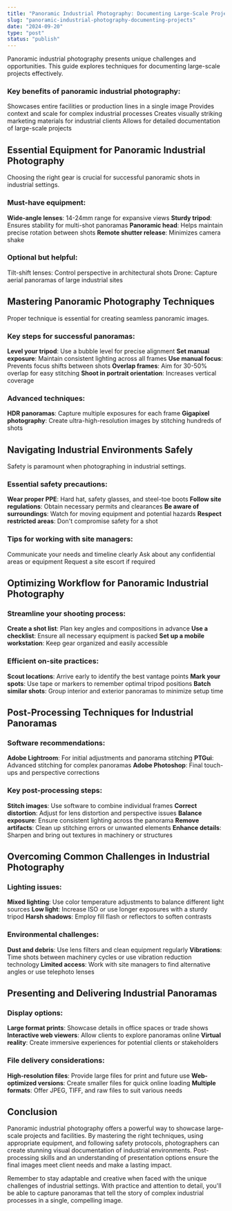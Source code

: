 ```yaml
---
title: "Panoramic Industrial Photography: Documenting Large-Scale Projects"
slug: "panoramic-industrial-photography-documenting-projects"
date: "2024-09-20"
type: "post"
status: "publish"
---
```


Panoramic industrial photography presents unique challenges and opportunities. This guide explores techniques for documenting large-scale projects effectively.

### Key benefits of panoramic industrial photography:

Showcases entire facilities or production lines in a single image
Provides context and scale for complex industrial processes
Creates visually striking marketing materials for industrial clients
Allows for detailed documentation of large-scale projects

## Essential Equipment for Panoramic Industrial Photography

Choosing the right gear is crucial for successful panoramic shots in industrial settings.

### Must-have equipment:

**Wide-angle lenses**: 14-24mm range for expansive views
**Sturdy tripod**: Ensures stability for multi-shot panoramas
**Panoramic head**: Helps maintain precise rotation between shots
**Remote shutter release**: Minimizes camera shake

### Optional but helpful:

Tilt-shift lenses: Control perspective in architectural shots
Drone: Capture aerial panoramas of large industrial sites

## Mastering Panoramic Photography Techniques

Proper technique is essential for creating seamless panoramic images.

### Key steps for successful panoramas:

**Level your tripod**: Use a bubble level for precise alignment
**Set manual exposure**: Maintain consistent lighting across all frames
**Use manual focus**: Prevents focus shifts between shots
**Overlap frames**: Aim for 30-50% overlap for easy stitching
**Shoot in portrait orientation**: Increases vertical coverage

### Advanced techniques:

**HDR panoramas**: Capture multiple exposures for each frame
**Gigapixel photography**: Create ultra-high-resolution images by stitching hundreds of shots

## Navigating Industrial Environments Safely

Safety is paramount when photographing in industrial settings.

### Essential safety precautions:

**Wear proper PPE**: Hard hat, safety glasses, and steel-toe boots
**Follow site regulations**: Obtain necessary permits and clearances
**Be aware of surroundings**: Watch for moving equipment and potential hazards
**Respect restricted areas**: Don't compromise safety for a shot

### Tips for working with site managers:

Communicate your needs and timeline clearly
Ask about any confidential areas or equipment
Request a site escort if required

## Optimizing Workflow for Panoramic Industrial Photography

### Streamline your shooting process:

**Create a shot list**: Plan key angles and compositions in advance
**Use a checklist**: Ensure all necessary equipment is packed
**Set up a mobile workstation**: Keep gear organized and easily accessible

### Efficient on-site practices:

**Scout locations**: Arrive early to identify the best vantage points
**Mark your spots**: Use tape or markers to remember optimal tripod positions
**Batch similar shots**: Group interior and exterior panoramas to minimize setup time

## Post-Processing Techniques for Industrial Panoramas

### Software recommendations:

**Adobe Lightroom**: For initial adjustments and panorama stitching
**PTGui**: Advanced stitching for complex panoramas
**Adobe Photoshop**: Final touch-ups and perspective corrections

### Key post-processing steps:

**Stitch images**: Use software to combine individual frames
**Correct distortion**: Adjust for lens distortion and perspective issues
**Balance exposure**: Ensure consistent lighting across the panorama
**Remove artifacts**: Clean up stitching errors or unwanted elements
**Enhance details**: Sharpen and bring out textures in machinery or structures

## Overcoming Common Challenges in Industrial Photography

### Lighting issues:

**Mixed lighting**: Use color temperature adjustments to balance different light sources
**Low light**: Increase ISO or use longer exposures with a sturdy tripod
**Harsh shadows**: Employ fill flash or reflectors to soften contrasts

### Environmental challenges:

**Dust and debris**: Use lens filters and clean equipment regularly
**Vibrations**: Time shots between machinery cycles or use vibration reduction technology
**Limited access**: Work with site managers to find alternative angles or use telephoto lenses

## Presenting and Delivering Industrial Panoramas

### Display options:

**Large format prints**: Showcase details in office spaces or trade shows
**Interactive web viewers**: Allow clients to explore panoramas online
**Virtual reality**: Create immersive experiences for potential clients or stakeholders

### File delivery considerations:

**High-resolution files**: Provide large files for print and future use
**Web-optimized versions**: Create smaller files for quick online loading
**Multiple formats**: Offer JPEG, TIFF, and raw files to suit various needs

## Conclusion

Panoramic industrial photography offers a powerful way to showcase large-scale projects and facilities. By mastering the right techniques, using appropriate equipment, and following safety protocols, photographers can create stunning visual documentation of industrial environments. Post-processing skills and an understanding of presentation options ensure the final images meet client needs and make a lasting impact.

Remember to stay adaptable and creative when faced with the unique challenges of industrial settings. With practice and attention to detail, you'll be able to capture panoramas that tell the story of complex industrial processes in a single, compelling image.